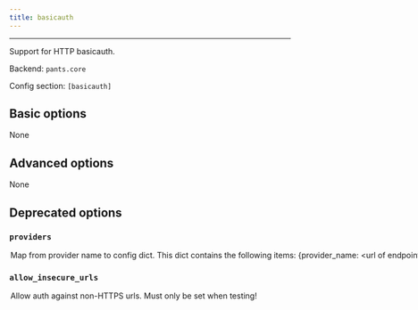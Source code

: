 ```yaml
---
title: basicauth
---
```



---

Support for HTTP basicauth.

Backend: <span className="color--primary">`pants.core`</span>

Config section: <span className="color--primary">`[basicauth]`</span>

<span className={styles.options}>

## Basic options
None

## Advanced options

None

## Deprecated options

### `providers`

<Option
  cli_repr={`--basicauth-providers="{'key1': val1, 'key2': val2, ...}"`}
  env_repr='PANTS_BASICAUTH_PROVIDERS'
  default_repr={`{}`}
  removal_version='2.1.0.dev0'
  removal_hint={'The option `--basicauth-provides` does not do anything and the `[basicauth]` subsystem will be removed.'}
>
Map from provider name to config dict. This dict contains the following items: {provider_name: &lt;url of endpoint that accepts basic auth and sets a session cookie&gt;}. For example, `{'prod': 'https://app.pantsbuild.org/auth'}`.
</Option>

### `allow_insecure_urls`

<Option
  cli_repr={`--[no-]basicauth-allow-insecure-urls`}
  env_repr='PANTS_BASICAUTH_ALLOW_INSECURE_URLS'
  default_repr={`False`}
  removal_version='2.1.0.dev0'
  removal_hint={'The option `--basicauth-allow-insecure-urls` does not do anything and the `[basicauth]` subsystem will be removed.'}
>
Allow auth against non-HTTPS urls. Must only be set when testing!
</Option>

</span>